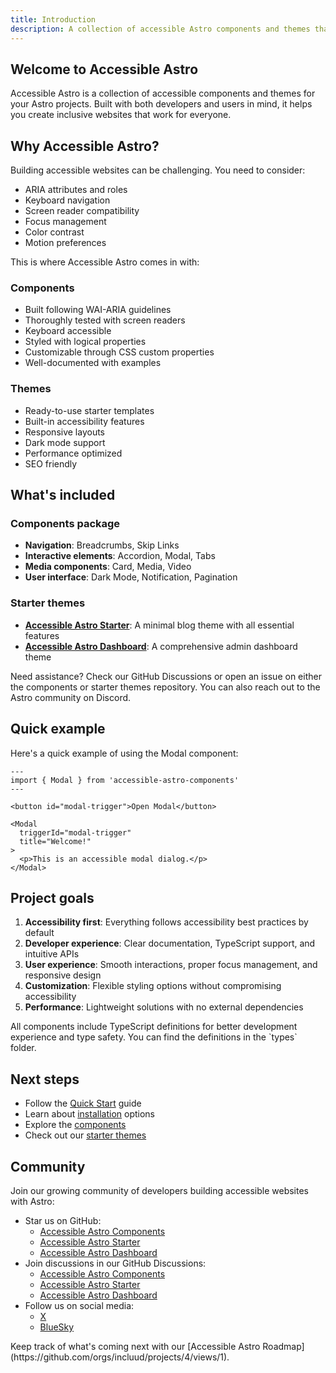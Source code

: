 ```yaml
---
title: Introduction
description: A collection of accessible Astro components and themes that help you build inclusive websites faster.
---
```



## Welcome to Accessible Astro

Accessible Astro is a collection of accessible components and themes for your Astro projects. Built with both developers and users in mind, it helps you create inclusive websites that work for everyone.

## Why Accessible Astro?

Building accessible websites can be challenging. You need to consider:
- ARIA attributes and roles
- Keyboard navigation
- Screen reader compatibility
- Focus management
- Color contrast
- Motion preferences

This is where Accessible Astro comes in with:

### Components
- Built following WAI-ARIA guidelines
- Thoroughly tested with screen readers
- Keyboard accessible
- Styled with logical properties
- Customizable through CSS custom properties
- Well-documented with examples

### Themes
- Ready-to-use starter templates
- Built-in accessibility features
- Responsive layouts
- Dark mode support
- Performance optimized
- SEO friendly

## What's included

### Components package
- **Navigation**: Breadcrumbs, Skip Links
- **Interactive elements**: Accordion, Modal, Tabs
- **Media components**: Card, Media, Video
- **User interface**: Dark Mode, Notification, Pagination

### Starter themes
- **[Accessible Astro Starter](/themes/accessible-astro-starter)**: A minimal blog theme with all essential features
- **[Accessible Astro Dashboard](/themes/accessible-astro-dashboard)**: A comprehensive admin dashboard theme

<Aside type="tip" title="Getting help">
  Need assistance? Check our GitHub Discussions or open an issue on either the components or starter themes repository. You can also reach out to the Astro community on Discord.
</Aside>

## Quick example

Here's a quick example of using the Modal component:

```astro
---
import { Modal } from 'accessible-astro-components'
---

<button id="modal-trigger">Open Modal</button>

<Modal
  triggerId="modal-trigger"
  title="Welcome!"
>
  <p>This is an accessible modal dialog.</p>
</Modal>
```

## Project goals

1. **Accessibility first**: Everything follows accessibility best practices by default
2. **Developer experience**: Clear documentation, TypeScript support, and intuitive APIs
3. **User experience**: Smooth interactions, proper focus management, and responsive design
4. **Customization**: Flexible styling options without compromising accessibility
5. **Performance**: Lightweight solutions with no external dependencies

<Aside type="note" title="TypeScript">
  All components include TypeScript definitions for better development experience and type safety. You can find the definitions in the `types` folder.
</Aside>

## Next steps

- Follow the [Quick Start](/getting-started/quick-start) guide
- Learn about [installation](/getting-started/installation) options
- Explore the [components](/components/accordion)
- Check out our [starter themes](/themes/accessible-astro-starter)

## Community

Join our growing community of developers building accessible websites with Astro:

- Star us on GitHub:
  - [Accessible Astro Components](https://github.com/incluud/accessible-astro-components)
  - [Accessible Astro Starter](https://github.com/incluud/accessible-astro-starter)
  - [Accessible Astro Dashboard](https://github.com/incluud/accessible-astro-dashboard)
- Join discussions in our GitHub Discussions:
  - [Accessible Astro Components](https://github.com/incluud/accessible-astro-components/discussions)
  - [Accessible Astro Starter](https://github.com/incluud/accessible-astro-starter/discussions)
  - [Accessible Astro Dashboard](https://github.com/incluud/accessible-astro-dashboard/discussions)
- Follow us on social media:
  - [X](https://x.com/incluud)
  - [BlueSky](https://bsky.social/u/incluud.dev)

<Aside type="tip" title="Accessible Astro Roadmap">
  Keep track of what's coming next with our [Accessible Astro Roadmap](https://github.com/orgs/incluud/projects/4/views/1).
</Aside>

